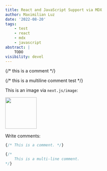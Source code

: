 ```yaml
---
title: React and JavaScript Support via MDX
author: Maximilian Luz
date: '2022-08-20'
tags:
    - test
    - react
    - mdx
    - javascript
abstract: |
    TODO
visibility: devel
---
```




{/* this is a comment */}

{/*
    this is a multiline comment
    test
*/}

This is an image via `next.js/image`:

<Image src="/assets/profile.png" width='100px' height='100px'/>


Write comments:
```jsx
{/* This is a comment. */}

{/*
    This is a multi-line comment.
*/}
```
